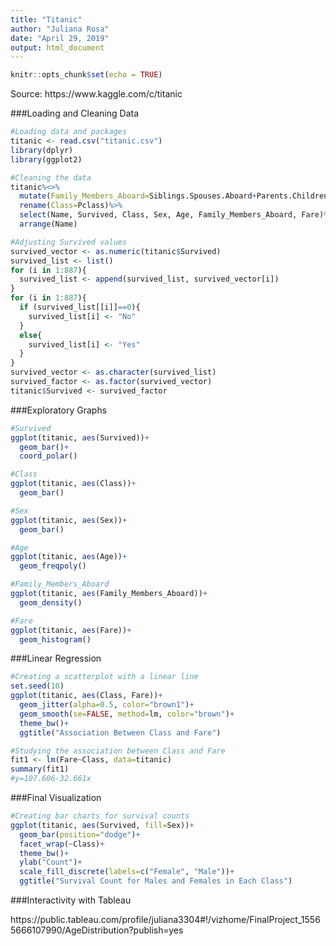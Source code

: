 ---
title: "Titanic"
author: "Juliana Rosa"
date: "April 29, 2019"
output: html_document
---

```{r setup, include=FALSE}
knitr::opts_chunk$set(echo = TRUE)
```

Source: https://www.kaggle.com/c/titanic

###Loading and Cleaning Data

```{r}
#Loading data and packages
titanic <- read.csv("titanic.csv")
library(dplyr)
library(ggplot2)
```

```{r}
#Cleaning the data
titanic%<>%
  mutate(Family_Members_Aboard=Siblings.Spouses.Aboard+Parents.Children.Aboard)%>%
  rename(Class=Pclass)%>%
  select(Name, Survived, Class, Sex, Age, Family_Members_Aboard, Fare)%>%
  arrange(Name)
```

```{r}
#Adjusting Survived values
survived_vector <- as.numeric(titanic$Survived)
survived_list <- list()
for (i in 1:887){
  survived_list <- append(survived_list, survived_vector[i])
}
for (i in 1:887){
  if (survived_list[[i]]==0){
    survived_list[i] <- "No"
  }
  else{
    survived_list[i] <- "Yes"
  }
}
survived_vector <- as.character(survived_list)
survived_factor <- as.factor(survived_vector)
titanic$Survived <- survived_factor
```

###Exploratory Graphs

```{r}
#Survived
ggplot(titanic, aes(Survived))+
  geom_bar()+
  coord_polar()
```

```{r}
#Class
ggplot(titanic, aes(Class))+
  geom_bar()
```

```{r}
#Sex
ggplot(titanic, aes(Sex))+
  geom_bar()
```

```{r}
#Age
ggplot(titanic, aes(Age))+
  geom_freqpoly()
```

```{r}
#Family_Members_Aboard
ggplot(titanic, aes(Family_Members_Aboard))+
  geom_density()
```

```{r}
#Fare
ggplot(titanic, aes(Fare))+
  geom_histogram()
```

###Linear Regression

```{r}
#Creating a scatterplot with a linear line
set.seed(10)
ggplot(titanic, aes(Class, Fare))+
  geom_jitter(alpha=0.5, color="brown1")+
  geom_smooth(se=FALSE, method=lm, color="brown")+
  theme_bw()+
  ggtitle("Association Between Class and Fare")
```


```{r}
#Studying the association between Class and Fare
fit1 <- lm(Fare~Class, data=titanic)
summary(fit1)
#y=107.606-32.661x
```

###Final Visualization

```{r}
#Creating bar charts for survival counts
ggplot(titanic, aes(Survived, fill=Sex))+
  geom_bar(position="dodge")+
  facet_wrap(~Class)+
  theme_bw()+
  ylab("Count")+
  scale_fill_discrete(labels=c("Female", "Male"))+
  ggtitle("Survival Count for Males and Females in Each Class")
```

###Interactivity with Tableau

https://public.tableau.com/profile/juliana3304#!/vizhome/FinalProject_15565666107990/AgeDistribution?publish=yes